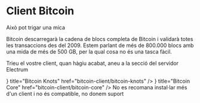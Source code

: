

# Client Bitcoin

<Callout emoji="⏳">
Això pot trigar una mica

Bitcoin descarregarà la cadena de blocs completa de Bitcoin i validarà totes les
transaccions des del 2009. Estem parlant de més de 800.000 blocs amb una mida de
més de 500 GB, per la qual cosa no és una tasca fàcil.
</Callout>

Trieu el vostre client, quan hàgiu acabat, aneu a la secció del servidor
Electrum

<Cards>
    <Card
        icon={<GiKnot />}
        title="Bitcoin Knots"
        href="bitcoin-client/bitcoin-knots"
    />
    <Card
        icon={<FaBitcoin />}
        title="Bitcoin Core"
        href="bitcoin-client/bitcoin-core"
    />
</Cards>

<Callout type="warning">
No es recomana instal·lar més d'un client i no és compatible, no donem suport
</Callout>